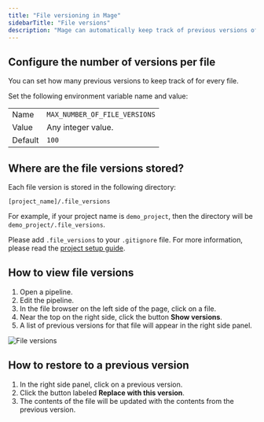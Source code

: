 ```yaml
---
title: "File versioning in Mage"
sidebarTitle: "File versions"
description: "Mage can automatically keep track of previous versions of a file. Any update to the contents of a file will create a new version that can be used to restore a file to a previous state. This also includes changes to a pipeline."
---
```


## Configure the number of versions per file

You can set how many previous versions to keep track of for every file.

Set the following environment variable name and value:

|   |   |
| --- | --- |
| Name | `MAX_NUMBER_OF_FILE_VERSIONS` |
| Value | Any integer value. |
| Default | `100` |

## Where are the file versions stored?

Each file version is stored in the following directory:

```
[project_name]/.file_versions
```

For example, if your project name is `demo_project`, then the directory will be `demo_project/.file_versions`.

Please add `.file_versions` to your `.gitignore` file. 
For more information, please read the [project setup guide](/development/project/setup#create-a-gitignore-file).

## How to view file versions

1. Open a pipeline.
1. Edit the pipeline.
1. In the file browser on the left side of the page, click on a file.
1. Near the top on the right side, click the button <b>Show versions</b>.
1. A list of previous versions for that file will appear in the right side panel.

![File versions](https://github.com/mage-ai/assets/blob/main/notebook/file-versions.jpg?raw=true)

## How to restore to a previous version

1. In the right side panel, click on a previous version.
1. Click the button labeled <b>Replace with this version</b>.
1. The contents of the file will be updated with the contents from the previous version.

